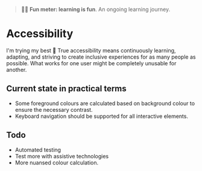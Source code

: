 
<Meta title="Foundations/Accessibility" />

> 🧑‍🎓 **Fun meter: learning is fun**. An ongoing learning journey.

# Accessibility

I'm trying my best 🫤 True accessibility means continuously learning,
adapting, and striving to create inclusive experiences for as many people as possible.
What works for one user might be completely unusable for another.

## Current state in practical terms

- Some foreground colours are calculated based on background colour to ensure the necessary contrast.
- Keyboard navigation should be supported for all interactive elements.

## Todo

- Automated testing
- Test more with assistive technologies
- More nuansed colour calculation.
